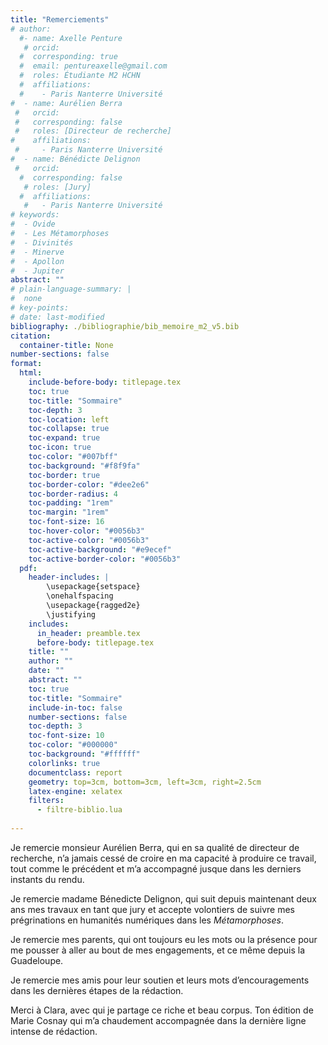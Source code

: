 ```yaml
---
title: "Remerciements"
# author: 
  #- name: Axelle Penture
   # orcid: 
  #  corresponding: true
  #  email: pentureaxelle@gmail.com
  #  roles: Étudiante M2 HCHN 
  #  affiliations:
  #    - Paris Nanterre Université
#  - name: Aurélien Berra
 #   orcid: 
 #   corresponding: false
 #   roles: [Directeur de recherche]
#    affiliations:
 #     - Paris Nanterre Université 
#  - name: Bénédicte Delignon
 #   orcid: 
  #  corresponding: false
   # roles: [Jury]
  #  affiliations:
   #   - Paris Nanterre Université 
# keywords:
#  - Ovide
#  - Les Métamorphoses
#  - Divinités
#  - Minerve
#  - Apollon 
#  - Jupiter
abstract: ""
# plain-language-summary: |
#  none
# key-points:
# date: last-modified
bibliography: ./bibliographie/bib_memoire_m2_v5.bib
citation:
  container-title: None
number-sections: false
format:
  html:
    include-before-body: titlepage.tex
    toc: true
    toc-title: "Sommaire"
    toc-depth: 3
    toc-location: left
    toc-collapse: true
    toc-expand: true
    toc-icon: true
    toc-color: "#007bff"
    toc-background: "#f8f9fa"
    toc-border: true
    toc-border-color: "#dee2e6"
    toc-border-radius: 4
    toc-padding: "1rem"
    toc-margin: "1rem"
    toc-font-size: 16
    toc-hover-color: "#0056b3"
    toc-active-color: "#0056b3"
    toc-active-background: "#e9ecef"
    toc-active-border-color: "#0056b3"
  pdf:
    header-includes: |
        \usepackage{setspace}
        \onehalfspacing
        \usepackage{ragged2e}
        \justifying
    includes:
      in_header: preamble.tex
      before-body: titlepage.tex
    title: ""
    author: ""
    date: ""
    abstract: ""
    toc: true
    toc-title: "Sommaire"
    include-in-toc: false
    number-sections: false
    toc-depth: 3
    toc-font-size: 10
    toc-color: "#000000"
    toc-background: "#ffffff"
    colorlinks: true
    documentclass: report
    geometry: top=3cm, bottom=3cm, left=3cm, right=2.5cm
    latex-engine: xelatex
    filters:
      - filtre-biblio.lua
    
---
```


Je remercie monsieur Aurélien Berra, qui en sa qualité de directeur de recherche, n'a jamais cessé de croire en ma capacité à produire ce travail, tout comme le précédent et m'a accompagné jusque dans les derniers instants du rendu.

Je remercie madame Bénedicte Delignon, qui suit depuis maintenant deux ans mes travaux en tant que jury et accepte volontiers de suivre mes prégrinations en humanités numériques dans les *Métamorphoses*.

Je remercie mes parents, qui ont toujours eu les mots ou la présence pour me pousser à aller au bout de mes engagements, et ce même depuis la Guadeloupe.

Je remercie mes amis pour leur soutien et leurs mots d'encouragements dans les dernières étapes de la rédaction.

Merci à Clara, avec qui je partage ce riche et beau corpus. Ton édition de Marie Cosnay qui m'a chaudement accompagnée dans la dernière ligne intense de rédaction.


```{=latex}
\vfill
\begin{center}
\textit{Compilation réalisée le 7 juillet 2025}
\end{center}
```
